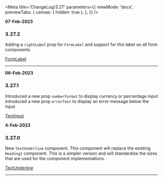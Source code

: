<!--ATTENTION -->
<!--When updating this file, please add the newest comments at the top of the file so they are displayed first -->
<!--Changes should include any functional changes made to the component and how that affects the component/function usage -->
<!--or changes made to the Types (and what effect that will have for the component/function) -->


<Meta
  title='ChangeLog/3.27'
  parameters={{
    viewMode: 'docs',
    previewTabs: {
      canvas: { hidden: true },
    },
  }}
/>

<!-- INSERT NEW UPDATE HERE -->
<!-- Include date, version & the change and it's functional effects -->

**07-Feb-2023**

### 3.27.2

Adding a `rightLabel` prop for `FormLabel` and support for this label on all form components

[FormLabel](/docs/components-formcomponents-formlabel--right-label)

---

**06-Feb-2023**

### 3.27.1

Introduced a new prop `numberFormat` to display currency or percentage input
Introduced a new prop `errorText` to display an error message below the input

[TextInput](/story/components-formcomponents-textinput--currency-text-input)

**4-Feb-2023**

### 3.27.0

New `TextUnderline` component. This component will replace the existing `Heading1` component. This is a simpler version and will standardize the sizes that are used for the component implementations.

[TextUnderline](/docs/components-textunderline--basic)

---
